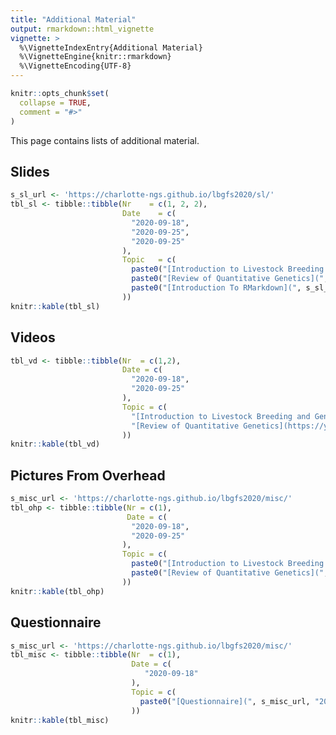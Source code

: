 ```yaml
---
title: "Additional Material"
output: rmarkdown::html_vignette
vignette: >
  %\VignetteIndexEntry{Additional Material}
  %\VignetteEngine{knitr::rmarkdown}
  %\VignetteEncoding{UTF-8}
---
```


```r
knitr::opts_chunk$set(
  collapse = TRUE,
  comment = "#>"
)
```

This page contains lists of additional material.


## Slides

```r
s_sl_url <- 'https://charlotte-ngs.github.io/lbgfs2020/sl/'
tbl_sl <- tibble::tibble(Nr    = c(1, 2, 2),
                         Date    = c(
                           "2020-09-18",
                           "2020-09-25",
                           "2020-09-25"
                         ),
                         Topic   = c(
                           paste0("[Introduction to Livestock Breeding and Genomics](", s_sl_url, "lbgfs2020_slides_w01_intro_lbg.pdf)", collapse = ''),
                           paste0("[Review of Quantitative Genetics](", s_sl_url, "lbgfs2020_slides_w02_basics_qg.pdf)", collapse = ''),
                           paste0("[Introduction To RMarkdown](", s_sl_url, "20200925_intro_rmarkdown.pdf)", collapse = '')
                         ))
knitr::kable(tbl_sl)
```


## Videos

```r
tbl_vd <- tibble::tibble(Nr  = c(1,2),
                         Date = c(
                           "2020-09-18",
                           "2020-09-25"
                         ),
                         Topic = c(
                           "[Introduction to Livestock Breeding and Genomics](https://youtu.be/Mkx2ixBoVF4)",
                           "[Review of Quantitative Genetics](https://youtu.be/3nezvbFDDas)"
                         ))
knitr::kable(tbl_vd)
```


## Pictures From Overhead

```r
s_misc_url <- 'https://charlotte-ngs.github.io/lbgfs2020/misc/'
tbl_ohp <- tibble::tibble(Nr = c(1),
                          Date = c(
                           "2020-09-18",
                           "2020-09-25"
                         ),
                         Topic = c(
                           paste0("[Introduction to Livestock Breeding and Genomics](", s_misc_url, "20200918_ohp_lecture01.pdf)", collapse = ''),
                           paste0("[Review of Quantitative Genetics](", s_misc_url, "20200925_ohp_lecture_02.pdf", collapse = '')
                         ))
knitr::kable(tbl_ohp)
```

## Questionnaire

```r
s_misc_url <- 'https://charlotte-ngs.github.io/lbgfs2020/misc/'
tbl_misc <- tibble::tibble(Nr  = c(1),
                           Date = c(
                              "2020-09-18"
                           ),
                           Topic = c(
                             paste0("[Questionnaire](", s_misc_url, "20200918_students_questionnaire.pdf)", collapse = '')
                           ))
knitr::kable(tbl_misc)
```


